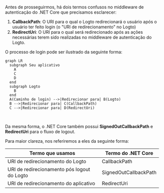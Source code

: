
Antes de prosseguirmos, há dois termos confusos no middleware de autenticação do .NET Core que precisamos esclarecer:

1. **CallbackPath**: O URI para o qual o Logto redirecionará o usuário após o usuário ter feito login (o "URI de redirecionamento" no Logto)
2. **RedirectUri**: O URI para o qual será redirecionado após as ações necessárias terem sido realizadas no middleware de autenticação do Logto.

O processo de login pode ser ilustrado da seguinte forma:

```mermaid
graph LR
  subgraph Seu aplicativo
    A
    C
    D
  end
  subgraph Logto
    B
  end
  A(Caminho de login) -->|Redirecionar para| B(Logto)
  B -->|Redirecionar para| C(CallbackPath)
  C -->|Redirecionar para| D(RedirectUri)
```

<br />

Da mesma forma, o .NET Core também possui **SignedOutCallbackPath** e **RedirectUri** para o fluxo de logout.

Para maior clareza, nos referiremos a eles da seguinte forma:

| Termo que usamos                            | Termo do .NET Core    |
| ------------------------------------------- | --------------------- |
| URI de redirecionamento do Logto            | CallbackPath          |
| URI de redirecionamento pós logout do Logto | SignedOutCallbackPath |
| URI de redirecionamento do aplicativo       | RedirectUri           |

<RegardingRedirectBasedSignIn />
